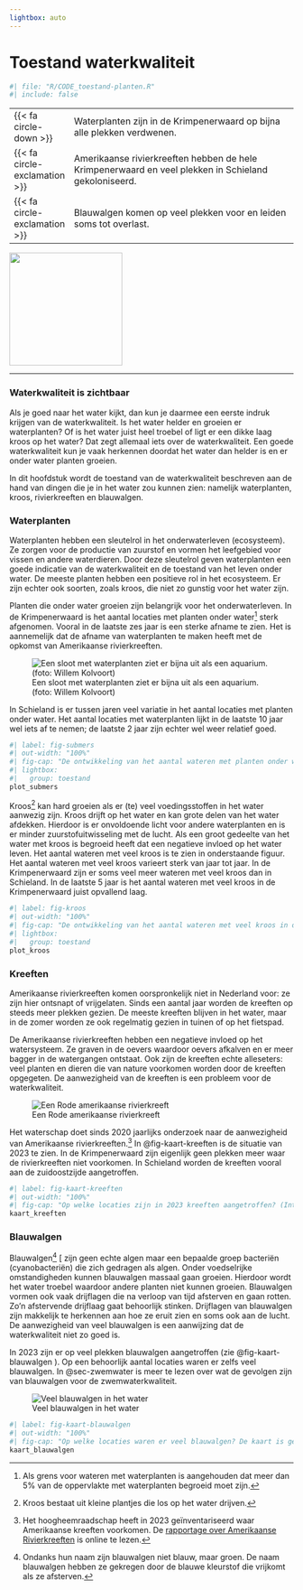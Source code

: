 ```yaml
---
lightbox: auto
---
```


# Toestand waterkwaliteit {#sec-toestand}

```r
#| file: "R/CODE_toestand-planten.R"
#| include: false
```

::: samenvatting
|                                          |                                                                                                      |
|---|------------------------------------------------------------|
| [{{< fa circle-down >}}]{.oranje}        | Waterplanten zijn in de Krimpenerwaard op bijna alle plekken verdwenen.                              |
| [{{< fa circle-exclamation >}}]{.oranje} | Amerikaanse rivierkreeften hebben de hele Krimpenerwaard en veel plekken in Schieland gekoloniseerd. |
| [{{< fa circle-exclamation >}}]{.oranje} | Blauwalgen komen op veel plekken voor en leiden soms tot overlast.                                   |

::: aside
![](images/vince_sad2.svg){.nolightbox fig-align="center" width="200"}
:::
:::

------------------------------------------------------------------------

### Waterkwaliteit is zichtbaar {.unnumbered}

Als je goed naar het water kijkt, dan kun je daarmee een eerste indruk krijgen van de waterkwaliteit. Is het water helder en groeien er waterplanten? Of is het water juist heel troebel of ligt er een dikke laag kroos op het water? Dat zegt allemaal iets over de waterkwaliteit. Een goede waterkwaliteit kun je vaak herkennen doordat het water dan helder is en er onder water planten groeien.

In dit hoofdstuk wordt de toestand van de waterkwaliteit beschreven aan de hand van dingen die je in het water zou kunnen zien: namelijk waterplanten, kroos, rivierkreeften en blauwalgen.

### Waterplanten {.unnumbered}

Waterplanten hebben een sleutelrol in het onderwaterleven (ecosysteem). Ze zorgen voor de productie van zuurstof en vormen het leefgebied voor vissen en andere waterdieren. Door deze sleutelrol geven waterplanten een goede indicatie van de waterkwaliteit en de toestand van het leven onder water. De meeste planten hebben een positieve rol in het ecosysteem. Er zijn echter ook soorten, zoals kroos, die niet zo gunstig voor het water zijn.

Planten die onder water groeien zijn belangrijk voor het onderwaterleven. In de Krimpenerwaard is het aantal locaties met planten onder water[^01-zichtbare-toestand-1] sterk afgenomen. Vooral in de laatste zes jaar is een sterke afname te zien. Het is aannemelijk dat de afname van waterplanten te maken heeft met de opkomst van Amerikaanse rivierkreeften.

[^01-zichtbare-toestand-1]: Als grens voor wateren met waterplanten is aangehouden dat meer dan 5% van de oppervlakte met waterplanten begroeid moet zijn.

::: aside
![Een sloot met waterplanten ziet er bijna uit als een aquarium.<br>(foto: Willem Kolvoort)](images/onderwater%20landschap%201%20liggend.jpg){group="toestand"}
:::

In Schieland is er tussen jaren veel variatie in het aantal locaties met planten onder water. Het aantal locaties met waterplanten lijkt in de laatste 10 jaar wel iets af te nemen; de laatste 2 jaar zijn echter wel weer relatief goed.

```r
#| label: fig-submers
#| out-width: "100%"
#| fig-cap: "De ontwikkeling van het aantal wateren met planten onder water in de Krimpenerwaard en in Schieland."
#| lightbox:
#|   group: toestand
plot_submers
```

Kroos[^01-zichtbare-toestand-2] kan hard groeien als er (te) veel voedingsstoffen in het water aanwezig zijn. Kroos drijft op het water en kan grote delen van het water afdekken. Hierdoor is er onvoldoende licht voor andere waterplanten en is er minder zuurstofuitwisseling met de lucht. Als een groot gedeelte van het water met kroos is begroeid heeft dat een negatieve invloed op het water leven. Het aantal wateren met veel kroos is te zien in onderstaande figuur. Het aantal wateren met veel kroos varieert sterk van jaar tot jaar. In de Krimpenerwaard zijn er soms veel meer wateren met veel kroos dan in Schieland. In de laatste 5 jaar is het aantal wateren met veel kroos in de Krimpenerwaard juist opvallend laag.

[^01-zichtbare-toestand-2]: Kroos bestaat uit kleine plantjes die los op het water drijven.

```r
#| label: fig-kroos
#| out-width: "100%"
#| fig-cap: "De ontwikkeling van het aantal wateren met veel kroos in de Krimpenerwaard en in Schieland."
#| lightbox:
#|   group: toestand
plot_kroos
```

### Kreeften {.unnumbered}

Amerikaanse rivierkreeften komen oorspronkelijk niet in Nederland voor: ze zijn hier ontsnapt of vrijgelaten. Sinds een aantal jaar worden de kreeften op steeds meer plekken gezien. De meeste kreeften blijven in het water, maar in de zomer worden ze ook regelmatig gezien in tuinen of op het fietspad.

De Amerikaanse rivierkreeften hebben een negatieve invloed op het watersysteem. Ze graven in de oevers waardoor oevers afkalven en er meer bagger in de watergangen ontstaat. Ook zijn de kreeften echte alleseters: veel planten en dieren die van nature voorkomen worden door de kreeften opgegeten. De aanwezigheid van de kreeften is een probleem voor de waterkwaliteit.

::: aside
![Een Rode amerikaanse rivierkreeft](images/IMG_4177a.JPG){group="toestand"}
:::

Het waterschap doet sinds 2020 jaarlijks onderzoek naar de aanwezigheid van Amerikaanse rivierkreeften.[^01-zichtbare-toestand-3] In @fig-kaart-kreeften is de situatie van 2023 te zien. In de Krimpenerwaard zijn eigenlijk geen plekken meer waar de rivierkreeften niet voorkomen. In Schieland worden de kreeften vooral aan de zuidoostzijde aangetroffen.

[^01-zichtbare-toestand-3]: Het hoogheemraadschap heeft in 2023 geïnventariseerd waar Amerikaanse kreeften voorkomen. De [rapportage over Amerikaanse Rivierkreeften](https://www.schielandendekrimpenerwaard.nl/kaart/waterkwaliteit/waterkwaliteitsrapportages/kreeften_2023/){target="_blank"} is online te lezen.

```r
#| label: fig-kaart-kreeften
#| out-width: "100%"
#| fig-cap: "Op welke locaties zijn in 2023 kreeften aangetroffen? (Interactief)"
kaart_kreeften
```

### Blauwalgen {.unnumbered}

Blauwalgen[^01-zichtbare-toestand-4] \[ zijn geen echte algen maar een bepaalde groep bacteriën (cyanobacteriën) die zich gedragen als algen. Onder voedselrijke omstandigheden kunnen blauwalgen massaal gaan groeien. Hierdoor wordt het water troebel waardoor andere planten niet kunnen groeien. Blauwalgen vormen ook vaak drijflagen die na verloop van tijd afsterven en gaan rotten. Zo'n afstervende drijflaag gaat behoorlijk stinken. Drijflagen van blauwalgen zijn makkelijk te herkennen aan hoe ze eruit zien en soms ook aan de lucht. De aanwezigheid van veel blauwalgen is een aanwijzing dat de waterkwaliteit niet zo goed is.

[^01-zichtbare-toestand-4]: Ondanks hun naam zijn blauwalgen niet blauw, maar groen. De naam blauwalgen hebben ze gekregen door de blauwe kleurstof die vrijkomt als ze afsterven.

In 2023 zijn er op veel plekken blauwalgen aangetroffen (zie @fig-kaart-blauwalgen ). Op een behoorlijk aantal locaties waren er zelfs veel blauwalgen. In @sec-zwemwater is meer te lezen over wat de gevolgen zijn van blauwalgen voor de zwemwaterkwaliteit.

::: aside
![Veel blauwalgen in het water](images/blauwalgen.jpg){group="toestand"}
:::

```r
#| label: fig-kaart-blauwalgen
#| out-width: "100%" 
#| fig-cap: "Op welke locaties waren er veel blauwalgen? De kaart is gemaakt op basis van de grootst gemeten hoeveelheid blauwalgen in 2023. De indeling is gemaakt op basis van de risicobeoordeling voor zwemwater. (interactief)"
kaart_blauwalgen
```
